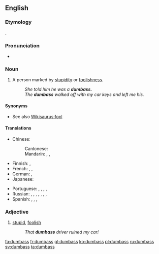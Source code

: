 ==English==

===Etymology===
{{compound|dumb|ass}}.

===Pronunciation===
* {{IPA|/ˈdʌm.æs/}}

===Noun===
{{en-noun|es}}

# {{context|US|vulgar|slang|lang=en}} A person marked by [[stupidity]] or [[foolishness]].
#: ''She told him he was a '''dumbass.'''''
#: ''The '''dumbass''' walked off with my car keys and left me his.''

====Synonyms====
* See also [[Wikisaurus:fool]]

====Translations====
{{trans-top|person marked by stupidity or foolishness}}
* Chinese:
*: Cantonese: {{t-|yue|傻仔|tr=so4 zai2|sc=Hani}}
*: Mandarin: {{t|cmn|蠢才|tr=chǔncái|sc=Hani}}, {{t|cmn|蠢驢|sc=Hani}}, {{t|cmn|蠢驴|tr=chǔnlǘ|sc=Hani}}
* Finnish: {{t+|fi|tollo}}, {{t+|fi|tyhmä}}
* French: {{t+|fr|abruti|m}}, {{t+|fr|crétin|m}}, {{t+|fr|andouille|f}}
* German: {{t|de|Blödmann|m}}, {{t|de|Trottel|m}}
* Japanese: {{t|ja|アホ|tr=aho|sc=Jpan}}
{{trans-mid}}
* Portuguese: {{t+|pt|torpe}}, {{t+|pt|tonto|m}}, {{t+|pt|burro|m}}, {{t+|pt|asno|m}}, {{t+|pt|mula|f}}
* Russian: {{t|ru|тупица|m|f|alt=тупи́ца|sc=Cyrl}}, {{t|ru|придурок|m|alt=приду́рок|sc=Cyrl}}, {{t|ru|дебил|m|alt=деби́л|sc=Cyrl}}, {{t|ru|долбоёб|m|sc=Cyrl}} {{qualifier|vulgar}}, {{t|ru|мудак|m|alt=муда́к|sc=Cyrl}} {{qualifier|vulgar}}, {{t|ru|мудило|n|alt=муди́ло|sc=Cyrl}} {{qualifier|vulgar}}, {{t|ru|еблан|m|alt=ебла́н|sc=Cyrl}} {{qualifier|vulgar}}, {{t|ru|мудозвон|m|alt=мудозво́н|sc=Cyrl}} {{qualifier|vulgar}}
* Spanish: {{t+|es|torpe|m}}, {{t-|es|tontón|m}}, {{t+|es|tarado|m}}, {{t+|es|gilipollas|n}}
{{trans-bottom}}

===Adjective===
{{en-adj}}

# [[stupid]], [[foolish]]
#: ''That '''dumbass''' driver ruined my car!''

[[fa:dumbass]]
[[fr:dumbass]]
[[gl:dumbass]]
[[ko:dumbass]]
[[pl:dumbass]]
[[ru:dumbass]]
[[sv:dumbass]]
[[ta:dumbass]]